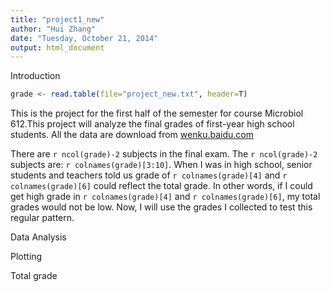 ```yaml
---
title: "project1_new"
author: "Hui Zhang"
date: "Tuesday, October 21, 2014"
output: html_document
---
```


Introduction 
```r
grade <- read.table(file="project_new.txt", header=T)

```
This is the project for the first half of the semester for course Microbiol 612.This project will analyze the final grades of first-year high school students. All the data are download from [wenku.baidu.com](http://wenku.baidu.com/view/09f6dc3752ea551811a68727.html)      

There are `r ncol(grade)-2` subjects in the final exam. The `r ncol(grade)-2` subjects are: `r colnames(grade)[3:10]`. When I was in high school, senior students and teachers told us grade of `r colnames(grade)[4]` and `r colnames(grade)[6]` could reflect the total grade. In other words, if I could get high grade in `r colnames(grade)[4]` and `r colnames(grade)[6]`, my total grades would not be low. Now, I will use the grades I collected to test this regular pattern.


Data Analysis    

Plotting    

Total grade   




